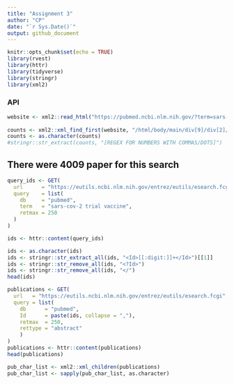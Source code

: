 ```yaml
---
title: "Assignment 3"
author: "CP"
date: "`r Sys.Date()`"
output: github_document
---
```


```r
knitr::opts_chunk$set(echo = TRUE)
library(rvest)
library(httr)
library(tidyverse)
library(stringr)
library(xml2)
```

### API
```r
website <- xml2::read_html("https://pubmed.ncbi.nlm.nih.gov/?term=sars-cov-2%20trial%20vaccine")
  
counts <- xml2::xml_find_first(website, "/html/body/main/div[9]/div[2]/div[2]/div[1]/div[1]")
counts <- as.character(counts)
#stringr::str_extract(counts, "[REGEX FOR NUMBERS WITH COMMAS/DOTS]")
```

## There were 4009 paper for this search  
```r
query_ids <- GET(
  url      = "https://eutils.ncbi.nlm.nih.gov/entrez/eutils/esearch.fcgi",
  query    = list(
    db     = "pubmed",
    term   = "sars-cov-2 trial vaccine",
    retmax = 250
  )
)
```

```r
ids <- httr::content(query_ids)
```

```r
ids <- as.character(ids)
ids <- stringr::str_extract_all(ids, "<Id>[[:digit:]]+</Id>")[[1]]
ids <- stringr::str_remove_all(ids, "<?Id>")
ids <- stringr::str_remove_all(ids, "</")
head(ids)
```

```r
publications <- GET(
  url   = "https://eutils.ncbi.nlm.nih.gov/entrez/eutils/esearch.fcgi",
  query = list(
    db      = "pubmed", 
    Id      = paste(ids, collapse = ","),
    retmax  = 250, 
    rettype = "abstract" 
    )
)
publications <- httr::content(publications)
head(publications)
```
```r
pub_char_list <- xml2::xml_children(publications)
pub_char_list <- sapply(pub_char_list, as.character)
```

